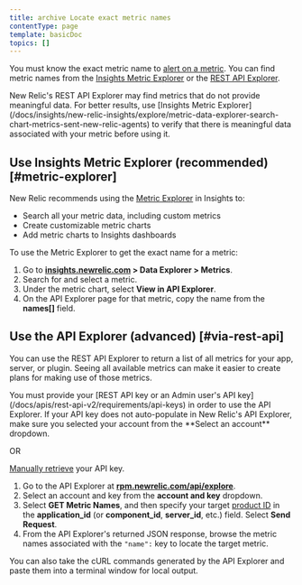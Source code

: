 ```yaml
---
title: archive Locate exact metric names
contentType: page
template: basicDoc
topics: []
---
```


You must know the exact metric name to [alert on a metric](/docs/alerts/new-relic-alerts-beta/configuring-alert-policies/define-custom-metrics-alert-condition). You can find metric names from the [Insights Metric Explorer](#metric-explorer) or the [REST API Explorer](#via-rest-api).

<Callout variant="important">
  New Relic's REST API Explorer may find metrics that do not provide meaningful data. For better results, use [Insights Metric Explorer](/docs/insights/new-relic-insights/explore/metric-data-explorer-search-chart-metrics-sent-new-relic-agents) to verify that there is meaningful data associated with your metric before using it.
</Callout>

## Use Insights Metric Explorer (recommended) [#metric-explorer]

New Relic recommends using the [Metric Explorer](/docs/insights/new-relic-insights/explore/metric-data-explorer-search-chart-metrics-sent-new-relic-agents) in Insights to:

* Search all your metric data, including custom metrics
* Create customizable metric charts
* Add metric charts to Insights dashboards

To use the Metric Explorer to get the exact name for a metric:

1. Go to **[insights.newrelic.com](https://insights.newrelic.com) > Data Explorer > Metrics**.
2. Search for and select a metric.
3. Under the metric chart, select **View in API Explorer**.
4. On the API Explorer page for that metric, copy the name from the **names\[]** field.

## Use the API Explorer (advanced) [#via-rest-api]

You can use the REST API Explorer to return a list of all metrics for your app, server, or plugin. Seeing all available metrics can make it easier to create plans for making use of those metrics.

<Callout variant="important">
  You must provide your [REST API key or an Admin user's API key](/docs/apis/rest-api-v2/requirements/api-keys) in order to use the API Explorer. If your API key does not auto-populate in New Relic's API Explorer, make sure you selected your account from the **Select an account** dropdown.

  OR

  [Manually retrieve](/docs/apis/rest-api-v2/requirements/rest-api-key) your API key.
</Callout>

1. Go to the API Explorer at **[rpm.newrelic.com/api/explore](https://rpm.newrelic.com/api/explore)**.
2. Select an account and key from the **account and key** dropdown.
3. Select **GET Metric Names**, and then specify your target [product ID](/docs/apis/rest-api-v2/requirements/finding-product-id) in the **application_id** (or **component_id**, **server_id**, etc.) field. Select **Send Request**.
4. From the API Explorer's returned JSON response, browse the metric names associated with the `"name":` key to locate the target metric.

<Callout variant="tip">
  You can also take the cURL commands generated by the API Explorer and paste them into a terminal window for local output.
</Callout>
